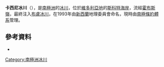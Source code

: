 '''卡西尼冰川'''（{{lang-en|Cassini Glacier}}），是[[南極洲|南極洲]]的[[冰川|冰川]]，位於[[維多利亞地|維多利亞地]]的[[斯科特海岸|斯科特海岸]]，流經[[霍布斯嶺|霍布斯嶺]]，最終注入[[布盧冰川|布盧冰川]]，在1993年由[[新西蘭|新西蘭]]地理委員會命名，現時由[[南極條約體系|南極條約體系]]管理。

==參考資料==
* {{usgs-gazetteer|id=2502}}

{{coord|77|54|S|163|49|E|source:GNIS|display=title}}

{{DEFAULTSORT:Cassini Glacier}}
[[Category:南極洲冰川|Category:南極洲冰川]]


{{ScottCoast-geo-stub}}